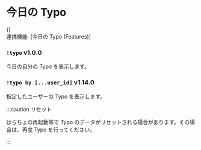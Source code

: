 # 今日の Typo

<div> {<!-- TODO: ページへのリンクを挿入する -->} </div>
連携機能: [今日の Typo (Features)]

### `!typo` <span class="badge badge--success">v1.0.0</span>

今日の自分の Typo を表示します。

### `!typo by [...user_id]` <span class="badge badge--success">v1.14.0</span>

指定したユーザーの Typo を表示します。

:::caution リセット

はらちょの再起動等で Typo のデータがリセットされる場合があります。その場合は、再度 Typo を行ってください。

:::
